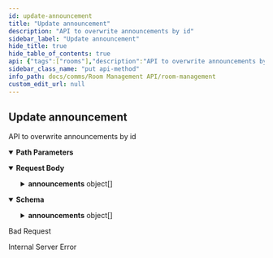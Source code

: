 ```yaml
---
id: update-announcement
title: "Update announcement"
description: "API to overwrite announcements by id"
sidebar_label: "Update announcement"
hide_title: true
hide_table_of_contents: true
api: {"tags":["rooms"],"description":"API to overwrite announcements by id","parameters":[{"name":"roomid","in":"path","description":"ID of room to update announcement","required":true,"schema":{"type":"string"},"example":"f81d4fae-7dec-11d0-a765-00a0c91e6bf6"}],"requestBody":{"content":{"application/json":{"schema":{"type":"object","properties":{"requestor":{"description":"Optional field of user_id calling the API","type":"string"},"announcements":{"type":"array","items":{"type":"object","properties":{"id":{"description":"Optional & Unique field","type":"string"},"message":{"description":"Optional field message field","type":"string"},"relative_from":{"description":"default is 'end'. accepts only NULL|'start'|'end'","type":"string"},"relative_time_in_seconds":{"description":"Optional field","type":"integer"},"user_id":{"description":"default is messsage to all","type":"array","items":{"type":"string"}}}}}},"example":{"requestor":"10206739","announcements":[{"id":"c50ae8ba-0459-4769-8765-611339d7d408","message":"This is a changed message","relative_from":"start","relative_time_in_seconds":300},{"id":"e2bb248e-b129-4db3-aa9f-d78ddf22ffa2","message":"This is another new message","relative_time_in_seconds":500}]}}}}},"responses":{"200":{"content":{"application/json":{"schema":{"type":"object","properties":{"id":{"type":"string"},"name":{"type":"string"},"status":{"type":"string"},"start_time":{"type":"string"},"end_time":{"type":"string"},"announcements":{"type":"array","items":{"type":"object","properties":{"id":{"type":"string"},"message":{"type":"string"},"relative_from":{"type":"string"},"relative_time_in_seconds":{"type":"integer"},"user_id":{"type":"array","items":{"type":"string"}}}}},"allowed_user_id":{"type":"array","items":{"type":"string"}},"users":{"type":"array","items":{"type":"string"}},"created_at":{"type":"string"},"created_by":{"type":"string"},"updated_at":{"type":"string"},"updated_by":{"type":"string"}}},"example":{"id":"f81d4fae-7dec-11d0-a765-00a0c91e6bf6","name":"renamed-room-ABC","status":"Booked","start_time":"2022-09-07T13:00:00Z","end_time":"2022-09-07T14:00:00Z","announcements":[{"id":"00cc2c62-d3a1-4d15-b1d0-abe3f51d1695","message":"This is a test message","relative_from":"start","relative_time_in_seconds":900,"user_id":["10206739","10208888"]},{"id":"c50ae8ba-0459-4769-8765-611339d7d408","message":"This is a changed message","relative_from":"start","relative_time_in_seconds":300,"user_id":[]},{"id":"a74e007c-b820-4384-80fb-b524ac338705","message":"This is a new test message","relative_from":"end","relative_time_in_seconds":900,"user_id":[]},{"id":"e2bb248e-b129-4db3-aa9f-d78ddf22ffa2","message":"This is another new message","relative_from":"end","relative_time_in_seconds":500,"user_id":[]}],"allowed_user_id":["10206739","10208888"],"users":[],"created_at":"2022-09-06T13:00:00Z","created_by":"10206739","updated_at":"2022-09-06T21:00:00Z","updated_by":"10206739"}}}},"400":{"description":"Bad Request"},"500":{"description":"Internal Server Error"}},"method":"put","path":"/rooms/{roomid}/announcements","servers":[{"url":"http://app-room-mgmt.dev2.ar2","description":"Default server"}],"jsonRequestBodyExample":{"requestor":"10206739","announcements":[{"id":"c50ae8ba-0459-4769-8765-611339d7d408","message":"This is a changed message","relative_from":"start","relative_time_in_seconds":300},{"id":"e2bb248e-b129-4db3-aa9f-d78ddf22ffa2","message":"This is another new message","relative_time_in_seconds":500}]},"info":{"title":"Room Management","version":"1.0.0","description":"API for room management HTTP server"},"postman":{"name":"Update announcement","description":{"content":"API to overwrite announcements by id","type":"text/plain"},"url":{"path":["rooms",":roomid","announcements"],"host":["{{baseUrl}}"],"query":[],"variable":[{"disabled":false,"description":{"content":"(Required) ID of room to update announcement","type":"text/plain"},"type":"any","value":"","key":"roomid"}]},"header":[{"key":"Content-Type","value":"application/json"},{"key":"Accept","value":"application/json"}],"method":"PUT","body":{"mode":"raw","raw":"\"\"","options":{"raw":{"language":"json"}}}}}
sidebar_class_name: "put api-method"
info_path: docs/comms/Room Management API/room-management
custom_edit_url: null
---
```



## Update announcement



API to overwrite announcements by id

<details style={{"marginBottom":"1rem"}} data-collapsed={false} open={true}><summary style={{}}><strong>Path Parameters</strong></summary><div><ul><ParamsItem className={"paramsItem"} param={{"name":"roomid","in":"path","description":"ID of room to update announcement","required":true,"schema":{"type":"string"},"example":"f81d4fae-7dec-11d0-a765-00a0c91e6bf6"}}></ParamsItem></ul></div></details><MimeTabs><TabItem label={"application/json"} value={"application/json-schema"}><details style={{}} data-collapsed={false} open={true}><summary style={{"textAlign":"left"}}><strong>Request Body</strong></summary><div style={{"textAlign":"left","marginLeft":"1rem"}}></div><ul style={{"marginLeft":"1rem"}}><SchemaItem collapsible={false} name={"requestor"} required={false} deprecated={undefined} schemaDescription={"Optional field of user_id calling the API"} schemaName={"string"} qualifierMessage={undefined} defaultValue={undefined}></SchemaItem><SchemaItem collapsible={true} className={"schemaItem"}><details style={{}}><summary style={{}}><strong>announcements</strong><span style={{"opacity":"0.6"}}> object[]</span></summary><div style={{"marginLeft":"1rem"}}><SchemaItem collapsible={false} name={"id"} required={false} deprecated={undefined} schemaDescription={"Optional & Unique field"} schemaName={"string"} qualifierMessage={undefined} defaultValue={undefined}></SchemaItem><SchemaItem collapsible={false} name={"message"} required={false} deprecated={undefined} schemaDescription={"Optional field message field"} schemaName={"string"} qualifierMessage={undefined} defaultValue={undefined}></SchemaItem><SchemaItem collapsible={false} name={"relative_from"} required={false} deprecated={undefined} schemaDescription={"default is 'end'. accepts only NULL|'start'|'end'"} schemaName={"string"} qualifierMessage={undefined} defaultValue={undefined}></SchemaItem><SchemaItem collapsible={false} name={"relative_time_in_seconds"} required={false} deprecated={undefined} schemaDescription={"Optional field"} schemaName={"integer"} qualifierMessage={undefined} defaultValue={undefined}></SchemaItem><SchemaItem collapsible={false} name={"user_id"} required={false} deprecated={undefined} schemaDescription={"default is messsage to all"} schemaName={"string[]"} qualifierMessage={undefined} defaultValue={undefined}></SchemaItem></div></details></SchemaItem></ul></details></TabItem></MimeTabs><div><ApiTabs><TabItem label={"200"} value={"200"}><div></div><div><MimeTabs schemaType={"response"}><TabItem label={"application/json"} value={"application/json"}><SchemaTabs><TabItem label={"Schema"} value={"Schema"}><details style={{}} data-collapsed={false} open={true}><summary style={{"textAlign":"left"}}><strong>Schema</strong></summary><div style={{"textAlign":"left","marginLeft":"1rem"}}></div><ul style={{"marginLeft":"1rem"}}><SchemaItem collapsible={false} name={"id"} required={false} deprecated={undefined} schemaDescription={undefined} schemaName={"string"} qualifierMessage={undefined} defaultValue={undefined}></SchemaItem><SchemaItem collapsible={false} name={"name"} required={false} deprecated={undefined} schemaDescription={undefined} schemaName={"string"} qualifierMessage={undefined} defaultValue={undefined}></SchemaItem><SchemaItem collapsible={false} name={"status"} required={false} deprecated={undefined} schemaDescription={undefined} schemaName={"string"} qualifierMessage={undefined} defaultValue={undefined}></SchemaItem><SchemaItem collapsible={false} name={"start_time"} required={false} deprecated={undefined} schemaDescription={undefined} schemaName={"string"} qualifierMessage={undefined} defaultValue={undefined}></SchemaItem><SchemaItem collapsible={false} name={"end_time"} required={false} deprecated={undefined} schemaDescription={undefined} schemaName={"string"} qualifierMessage={undefined} defaultValue={undefined}></SchemaItem><SchemaItem collapsible={true} className={"schemaItem"}><details style={{}}><summary style={{}}><strong>announcements</strong><span style={{"opacity":"0.6"}}> object[]</span></summary><div style={{"marginLeft":"1rem"}}><SchemaItem collapsible={false} name={"id"} required={false} deprecated={undefined} schemaDescription={undefined} schemaName={"string"} qualifierMessage={undefined} defaultValue={undefined}></SchemaItem><SchemaItem collapsible={false} name={"message"} required={false} deprecated={undefined} schemaDescription={undefined} schemaName={"string"} qualifierMessage={undefined} defaultValue={undefined}></SchemaItem><SchemaItem collapsible={false} name={"relative_from"} required={false} deprecated={undefined} schemaDescription={undefined} schemaName={"string"} qualifierMessage={undefined} defaultValue={undefined}></SchemaItem><SchemaItem collapsible={false} name={"relative_time_in_seconds"} required={false} deprecated={undefined} schemaDescription={undefined} schemaName={"integer"} qualifierMessage={undefined} defaultValue={undefined}></SchemaItem><SchemaItem collapsible={false} name={"user_id"} required={false} deprecated={undefined} schemaDescription={undefined} schemaName={"string[]"} qualifierMessage={undefined} defaultValue={undefined}></SchemaItem></div></details></SchemaItem><SchemaItem collapsible={false} name={"allowed_user_id"} required={false} deprecated={undefined} schemaDescription={undefined} schemaName={"string[]"} qualifierMessage={undefined} defaultValue={undefined}></SchemaItem><SchemaItem collapsible={false} name={"users"} required={false} deprecated={undefined} schemaDescription={undefined} schemaName={"string[]"} qualifierMessage={undefined} defaultValue={undefined}></SchemaItem><SchemaItem collapsible={false} name={"created_at"} required={false} deprecated={undefined} schemaDescription={undefined} schemaName={"string"} qualifierMessage={undefined} defaultValue={undefined}></SchemaItem><SchemaItem collapsible={false} name={"created_by"} required={false} deprecated={undefined} schemaDescription={undefined} schemaName={"string"} qualifierMessage={undefined} defaultValue={undefined}></SchemaItem><SchemaItem collapsible={false} name={"updated_at"} required={false} deprecated={undefined} schemaDescription={undefined} schemaName={"string"} qualifierMessage={undefined} defaultValue={undefined}></SchemaItem><SchemaItem collapsible={false} name={"updated_by"} required={false} deprecated={undefined} schemaDescription={undefined} schemaName={"string"} qualifierMessage={undefined} defaultValue={undefined}></SchemaItem></ul></details></TabItem><TabItem label={"Example (from schema)"} value={"Example (from schema)"}><ResponseSamples responseExample={"{\n  \"id\": \"string\",\n  \"name\": \"string\",\n  \"status\": \"string\",\n  \"start_time\": \"string\",\n  \"end_time\": \"string\",\n  \"announcements\": [\n    {\n      \"id\": \"string\",\n      \"message\": \"string\",\n      \"relative_from\": \"string\",\n      \"relative_time_in_seconds\": 0,\n      \"user_id\": [\n        \"string\"\n      ]\n    }\n  ],\n  \"allowed_user_id\": [\n    \"string\"\n  ],\n  \"users\": [\n    \"string\"\n  ],\n  \"created_at\": \"string\",\n  \"created_by\": \"string\",\n  \"updated_at\": \"string\",\n  \"updated_by\": \"string\"\n}"} language={"json"}></ResponseSamples></TabItem><TabItem label={"Example"} value={"Example"}><ResponseSamples responseExample={"{\n  \"id\": \"f81d4fae-7dec-11d0-a765-00a0c91e6bf6\",\n  \"name\": \"renamed-room-ABC\",\n  \"status\": \"Booked\",\n  \"start_time\": \"2022-09-07T13:00:00Z\",\n  \"end_time\": \"2022-09-07T14:00:00Z\",\n  \"announcements\": [\n    {\n      \"id\": \"00cc2c62-d3a1-4d15-b1d0-abe3f51d1695\",\n      \"message\": \"This is a test message\",\n      \"relative_from\": \"start\",\n      \"relative_time_in_seconds\": 900,\n      \"user_id\": [\n        \"10206739\",\n        \"10208888\"\n      ]\n    },\n    {\n      \"id\": \"c50ae8ba-0459-4769-8765-611339d7d408\",\n      \"message\": \"This is a changed message\",\n      \"relative_from\": \"start\",\n      \"relative_time_in_seconds\": 300,\n      \"user_id\": []\n    },\n    {\n      \"id\": \"a74e007c-b820-4384-80fb-b524ac338705\",\n      \"message\": \"This is a new test message\",\n      \"relative_from\": \"end\",\n      \"relative_time_in_seconds\": 900,\n      \"user_id\": []\n    },\n    {\n      \"id\": \"e2bb248e-b129-4db3-aa9f-d78ddf22ffa2\",\n      \"message\": \"This is another new message\",\n      \"relative_from\": \"end\",\n      \"relative_time_in_seconds\": 500,\n      \"user_id\": []\n    }\n  ],\n  \"allowed_user_id\": [\n    \"10206739\",\n    \"10208888\"\n  ],\n  \"users\": [],\n  \"created_at\": \"2022-09-06T13:00:00Z\",\n  \"created_by\": \"10206739\",\n  \"updated_at\": \"2022-09-06T21:00:00Z\",\n  \"updated_by\": \"10206739\"\n}"} language={"json"}></ResponseSamples></TabItem></SchemaTabs></TabItem></MimeTabs></div></TabItem><TabItem label={"400"} value={"400"}><div>

Bad Request

</div><div></div></TabItem><TabItem label={"500"} value={"500"}><div>

Internal Server Error

</div><div></div></TabItem></ApiTabs></div>
      